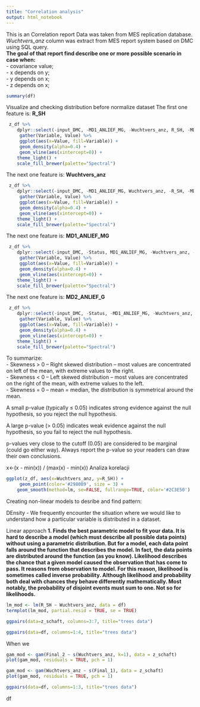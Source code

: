 ```yaml
---
title: "Correlation analysis" 
output: html_notebook
---
```

This is an Correlation report
Data was taken from MES replication database.
*Wuchtvers_anz* column was extract from MES report system based on DMC using SQL query. </br>
<b>The goal of that report find describe one or more possible scenario in case when:</b>  
 - covariance value; </br> 
 - x depends on y; </br>
 - y depends on x; </br>
 - z depends on x; </br>

```r
summary(df)
```
Visualize and checking distribution before normalize dataset
The first one feature is: <b>R_SH</b>
```r
 z_df %>% 
    dplyr::select(-input_DMC, -MD1_ANLIEF_MG, -Wuchtvers_anz, R_SH, -MD2_ANLIEF_G) %>% 
     gather(Variable, Value) %>% 
     ggplot(aes(x=Value, fill=Variable)) +
     geom_density(alpha=0.4) +
     geom_vline(aes(xintercept=0)) +
    theme_light() +
    scale_fill_brewer(palette="Spectral")
```
The next one feature is: <b>Wuchtvers_anz</b>
```r
 z_df %>% 
    dplyr::select(-input_DMC, -MD1_ANLIEF_MG, Wuchtvers_anz, -R_SH, -MD2_ANLIEF_G) %>% 
     gather(Variable, Value) %>% 
     ggplot(aes(x=Value, fill=Variable)) +
     geom_density(alpha=0.4) +
     geom_vline(aes(xintercept=0)) +
    theme_light() +
    scale_fill_brewer(palette="Spectral")
```
The next  one feature is: <b>MD1_ANLIEF_MG</b>                    
```r
 z_df %>% 
    dplyr::select(-input_DMC, -Status, MD1_ANLIEF_MG, -Wuchtvers_anz, -R_SH, -MD2_ANLIEF_G) %>% 
     gather(Variable, Value) %>% 
     ggplot(aes(x=Value, fill=Variable)) +
     geom_density(alpha=0.4) +
     geom_vline(aes(xintercept=0)) +
    theme_light() +
    scale_fill_brewer(palette="Spectral")
```                                                       
The next  one feature is: <b>MD2_ANLIEF_G</b>                    
```r
 z_df %>% 
    dplyr::select(-input_DMC, -Status, -MD1_ANLIEF_MG, -Wuchtvers_anz, -R_SH, MD2_ANLIEF_G) %>% 
     gather(Variable, Value) %>% 
     ggplot(aes(x=Value, fill=Variable)) +
     geom_density(alpha=0.4) +
     geom_vline(aes(xintercept=0)) +
    theme_light() +
    scale_fill_brewer(palette="Spectral")
``` 
To summarize:</br>
- Skewness > 0 – Right skewed distribution – most values are concentrated on left of the mean, with extreme values to the right.</br>
- Skewness < 0 – Left skewed distribution – most values are concentrated on the right of the mean, with extreme values to the left.</br>
- Skewness = 0 – mean = median, the distribution is symmetrical around the mean. </br>

<p>A small p-value (typically ≤ 0.05) indicates strong evidence against the null hypothesis, so you reject the null hypothesis.

A large p-value (> 0.05) indicates weak evidence against the null hypothesis, so you fail to reject the null hypothesis.

p-values very close to the cutoff (0.05) are considered to be marginal (could go either way). Always report the p-value so your readers can draw their own conclusions.
</p>


  x<-(x - min(x)) / (max(x) - min(x))
Analiza korelacji 
```r
ggplot(z_df, aes(x=Wuchtvers_anz, y=R_SH)) + 
     geom_point(color='#2980B9', size = 3) + 
    geom_smooth(method=lm, se=FALSE, fullrange=TRUE, color='#2C3E50')
```

Creating non-linear models to desribe and find pattern: 

DEnsity - We frequently encounter the situation where we would like to understand how a particular variable is distributed in a dataset.

Linear approach 
<b>1. Finds the best parametric model to fit your data. It is hard to describe a model (which must describe all possible data points) without using a parametric distribution.
</b>
<b>
But for a model, each data point falls around the function that describes the model. In fact, the data points are distributed around the function (as you know).
</b>
<b>
Likelihood describes the chance that a given model caused the observation that has come to pass. It reasons from observation to model. For this reason, likelihood is sometimes called inverse probability.
Although likelihood and probability both deal with chances they behave differently mathematically. Most notably, the probability of disjoint events must sum to one. Not so for likelihoods.
</b>
```r
lm_mod <- lm(R_SH ~ Wuchtvers_anz, data = df)
termplot(lm_mod, partial.resid = TRUE, se = TRUE)
```
```r
ggpairs(data=z_schaft, columns=3:7, title="trees data")
```
```r
ggpairs(data=df, columns=1:4, title="trees data")

```

When we 
```r
gam_mod <- gam(Final_2 ~ s(Wuchtvers_anz, k=1), data = z_schaft)
plot(gam_mod, residuals = TRUE, pch = 1)
```
```r
gam_mod <- gam(Wuchtvers_anz ~ s(Final_1), data = z_schaft)
plot(gam_mod, residuals = TRUE, pch = 1)
```
```r
ggpairs(data=df, columns=1:3, title="trees data")
```


df
